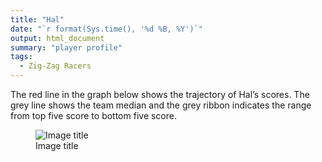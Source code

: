 ```yaml
---
title: "Hal"
date: "`r format(Sys.time(), '%d %B, %Y')`"
output: html_document
summary: "player profile"
tags:
  - Zig-Zag Racers
---
```


The red line in the graph below shows the trajectory of Hal's scores. The grey line shows the team median and the grey ribbon indicates the range from top five score to bottom five score.

![Image title](Hal.jpg)
